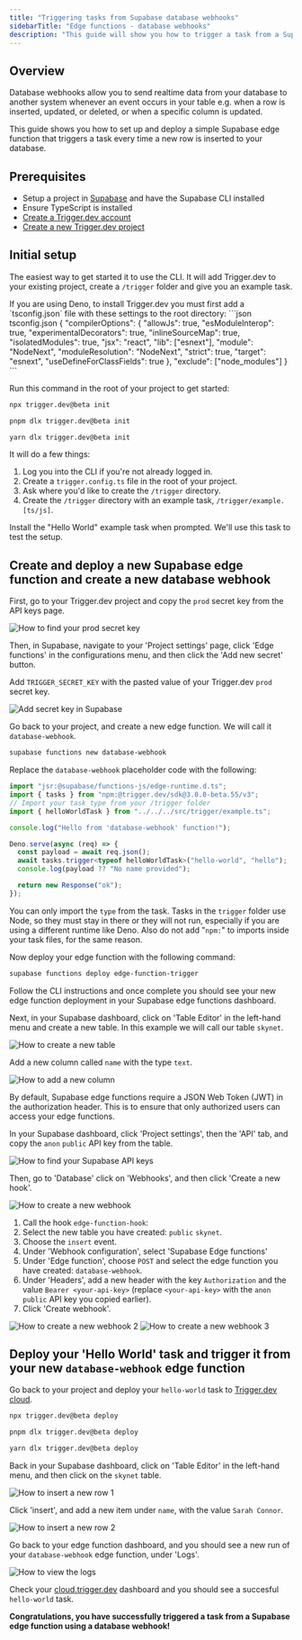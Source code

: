 ```yaml
---
title: "Triggering tasks from Supabase database webhooks"
sidebarTitle: "Edge functions - database webhooks"
description: "This guide will show you how to trigger a task from a Supabase edge function, and then view the run."
---
```



## Overview

Database webhooks allow you to send realtime data from your database to another system whenever an event occurs in your table e.g. when a row is inserted, updated, or deleted, or when a specific column is updated.

This guide shows you how to set up and deploy a simple Supabase edge function that triggers a task every time a new row is inserted to your database.

## Prerequisites

- Setup a project in [Supabase](https://supabase.com/) and have the Supabase CLI installed
- Ensure TypeScript is installed
- [Create a Trigger.dev account](https://cloud.trigger.dev)
- [Create a new Trigger.dev project](/guides/dashboard/creating-a-project)

## Initial setup

<Steps>

<Step title="Run the CLI `init` command">

The easiest way to get started it to use the CLI. It will add Trigger.dev to your existing project, create a `/trigger` folder and give you an example task.

<Note>
If you are using Deno, to install Trigger.dev you must first add a `tsconfig.json` file with these settings to the root directory:
<Accordion title="tsconfig.json file to add">
```json tsconfig.json
{
  "compilerOptions": {
    "allowJs": true,
    "esModuleInterop": true,
    "experimentalDecorators": true,
    "inlineSourceMap": true,
    "isolatedModules": true,
    "jsx": "react",
    "lib": ["esnext"],
    "module": "NodeNext",
    "moduleResolution": "NodeNext",
    "strict": true,
    "target": "esnext",
    "useDefineForClassFields": true
  },
  "exclude": ["node_modules"]
}
```
</Accordion>
</Note>

Run this command in the root of your project to get started:

<CodeGroup>

```bash npm
npx trigger.dev@beta init
```

```bash pnpm
pnpm dlx trigger.dev@beta init
```

```bash yarn
yarn dlx trigger.dev@beta init
```

</CodeGroup>

It will do a few things:

1. Log you into the CLI if you're not already logged in.
2. Create a `trigger.config.ts` file in the root of your project.
3. Ask where you'd like to create the `/trigger` directory.
4. Create the `/trigger` directory with an example task, `/trigger/example.[ts/js]`.

Install the "Hello World" example task when prompted. We'll use this task to test the setup.

</Step>
  <CliDevStep />
  <CliRunTestStep />
  <CliViewRunStep />
</Steps>

## Create and deploy a new Supabase edge function and create a new database webhook

<Steps>

<Step title="Add your Trigger.dev prod secret key in Supabase">

First, go to your Trigger.dev project and copy the `prod` secret key from the API keys page.

![How to find your prod secret key](/images/api-key-prod.png)

Then, in Supabase, navigate to your 'Project settings' page, click 'Edge functions' in the configurations menu, and then click the 'Add new secret' button.

Add `TRIGGER_SECRET_KEY` with the pasted value of your Trigger.dev `prod` secret key.

![Add secret key in Supabase](/images/supabase-keys-1.png)

</Step>

<Step title="Create a new edge function using the Supabase CLI">

Go back to your project, and create a new edge function. We will call it `database-webhook`.

```bash
supabase functions new database-webhook
```

</Step>

<Step title="Update the edge function code">

Replace the `database-webhook` placeholder code with the following:

```ts /database-webhook/index.ts
import "jsr:@supabase/functions-js/edge-runtime.d.ts";
import { tasks } from "npm:@trigger.dev/sdk@3.0.0-beta.55/v3";
// Import your task type from your /trigger folder
import { helloWorldTask } from "../../../src/trigger/example.ts";

console.log("Hello from 'database-webhook' function!");

Deno.serve(async (req) => {
  const payload = await req.json();
  await tasks.trigger<typeof helloWorldTask>("hello-world", "hello");
  console.log(payload ?? "No name provided");

  return new Response("ok");
});
```

<Note>You can only import the `type` from the task.</Note>
<Note>
  Tasks in the `trigger` folder use Node, so they must stay in there or they will not run,
  especially if you are using a different runtime like Deno. Also do not add "`npm:`" to imports
  inside your task files, for the same reason.
</Note>

</Step>

<Step title="Deploy your edge function using the Supabase CLI">

Now deploy your edge function with the following command:

```bash
supabase functions deploy edge-function-trigger
```

Follow the CLI instructions and once complete you should see your new edge function deployment in your Supabase edge functions dashboard.

</Step>

<Step title="Create a new database">

Next, in your Supabase dashboard, click on 'Table Editor' in the left-hand menu and create a new table. In this example we will call our table `skynet`.

![How to create a new table](/images/supabase-new-table-1.png)

Add a new column called `name` with the type `text`.

![How to add a new column](/images/supabase-new-table-2.png)

</Step>

<Step title="Configure JWT settings">

By default, Supabase edge functions require a JSON Web Token (JWT) in the authorization header. This is to ensure that only authorized users can access your edge functions.

In your Supabase dashboard, click 'Project settings', then the 'API' tab, and copy the `anon` `public` API key from the table.

![How to find your Supabase API keys](/images/supabase-api-key.png)

Then, go to 'Database' click on 'Webhooks', and then click 'Create a new hook'.

![How to create a new webhook](/images/supabase-create-webhook-1.png)

1. Call the hook `edge-function-hook`:
2. Select the new table you have created: `public` `skynet`.
3. Choose the `insert` event.
4. Under 'Webhook configuration', select 'Supabase Edge functions'
5. Under 'Edge function', choose `POST` and select the edge function you have created: `database-webhook`.
6. Under 'Headers', add a new header with the key `Authorization` and the value `Bearer <your-api-key>` (replace `<your-api-key>` with the `anon` `public` API key you copied earlier).
7. Click 'Create webhook'.

![How to create a new webhook 2](/images/supabase-create-webhook-2.png)
![How to create a new webhook 3](/images/supabase-create-webhook-3.png)

</Step>

</Steps>

## Deploy your 'Hello World' task and trigger it from your new `database-webhook` edge function

<Steps>

<Step title="Deploy your 'Hello World' task">

Go back to your project and deploy your `hello-world` task to [Trigger.dev cloud](https://cloud.trigger.dev).

<CodeGroup>

```bash npm
npx trigger.dev@beta deploy
```

```bash pnpm
pnpm dlx trigger.dev@beta deploy
```

```bash yarn
yarn dlx trigger.dev@beta deploy
```

</CodeGroup>

</Step>

<Step title="Trigger your new database webhook edge function">

Back in your Supabase dashboard, click on 'Table Editor' in the left-hand menu, and then click on the `skynet` table.

![How to insert a new row 1](/images/supabase-new-table-3.png)

Click 'insert', and add a new item under `name`, with the value `Sarah Connor`.

![How to insert a new row 2](/images/supabase-new-table-4.png)

Go back to your edge function dashboard, and you should see a new run of your `database-webhook` edge function, under 'Logs'.

![How to view the logs](/images/supabase-logs.png)

Check your [cloud.trigger.dev](http://cloud.trigger.dev) dashboard and you should see a succesful `hello-world` task.

**Congratulations, you have successfully triggered a task from a Supabase edge function using a database webhook!**

</Step>

</Steps>

<UsefulNextSteps />
